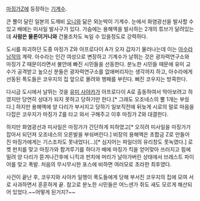 [[마징가Z]]에 등장하는 [[기계수]].

큰 뿔이 달린 일본의 도깨비 [[오니]]와 닮은 외눈박이 기계수. 눈에서 화염광선을 발사할 수 있고 배에는 미사일 발사구가 있다. 가슴에는 용해액을 발사하는 2개의 튜브가 달려있는데 '''사람은 물론이거니와''' 건물조차도 녹일 수 있을정도로 강력하다.

도시를 파괴하던 도중 마징가 Z와 아프로다이 A가 오자 갑자기 물러나는데 이는 [[아수라 남작]]의 계략. 아수라는 인간 여성으로 변장하고 기계수가 날뛰는 것은 광자력연구소와 마징가 Z 때문이라면서 불안에 빠진 시민들을 선동한다. 분노한 시민들 때문에 유미 교수가 공격받고 높으신 분들은 광자력연구소를 없애버리자는 생각까지 하고, 아수라에게 선동된 폭도들은 코우지의 집 앞으로 몰려와 행패를 부린다. 삐진 코우지는 방콕한다.

다시금 도시에서 날뛰는 것을 [[유미 사야카]]가 아프로다이 A로 출동하여서 막아보려고 하였지만 당연히 상대가 되지 못하고 당하기만 한다.[* 그래도 오조네스의 뿔 1개는 부쉈다.] 하지만 용해액에 양 다리가 부서지고 당하기 일보직전에 뒤늦게 시로의 말로 마음을 다잡은 코우지가 마징가 Z를 타고 와서 구해주고 이후 마징가 Z와 대결한다. 

하지만 화염광선과 미사일은 마징가가 간단하게 피하였고[* 오히려 미사일을 마징가가 잡아서 되던져 오조네스의 오른발을 부숴버린다.] 비장의 용해액은 초합금 Z로 만들어진 마징가에게는 기스조차도 못내었다(...)[* 심지어는 파일더의 유리창도 못녹였다.] 로켓 펀치를 맞고 마징가와 함겨루기를 하다가  배에 마징가 킥을 얻어맞아 쓰러지고 힘에 밀려 양 다리가 뜯겨나간후에 니킥과 펀치에 머리가 날아가버린 상태에서 브레스트 파이어를 맞고 폭발. 처음의 무시무시한 포스에 비하면 여러모로 초라한 최후였다.

사건이 끝난 후, 코우지와 사야카 일행이 폭도들에게 당해 부서진 코우지의 집에 모여 서로 사과하면서 훈훈하게 끝. 참고로 분노한 시민들은 어느샌가 쥐도 새도 모르게 해산되어 있었다.~~어떻게 된거지?~~
